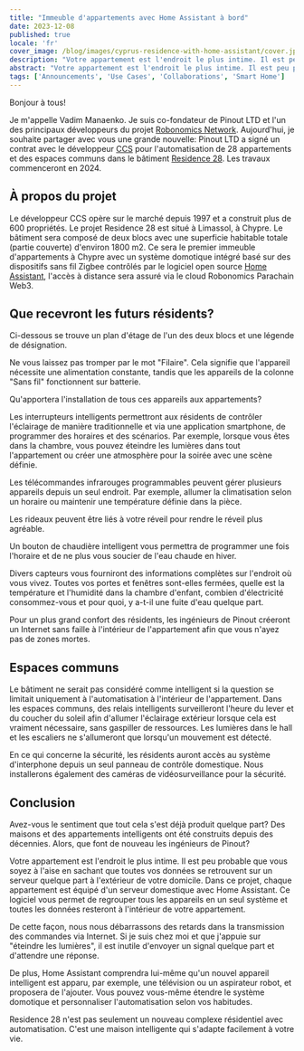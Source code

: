 ```yaml
---
title: "Immeuble d'appartements avec Home Assistant à bord"
date: 2023-12-08
published: true
locale: 'fr'
cover_image: /blog/images/cyprus-residence-with-home-assistant/cover.jpg
description: "Votre appartement est l'endroit le plus intime. Il est peu probable que vous soyez à l'aise en sachant que toutes vos données se retrouvent sur un serveur quelque part à l'extérieur de votre domicile. Dans ce projet, chaque appartement est équipé d'un serveur domestique avec Home Assistant."
abstract: "Votre appartement est l'endroit le plus intime. Il est peu probable que vous soyez à l'aise en sachant que toutes vos données se retrouvent sur un serveur quelque part à l'extérieur de votre domicile. Dans ce projet, chaque appartement est équipé d'un serveur domestique avec Home Assistant."
tags: ['Announcements', 'Use Cases', 'Collaborations', 'Smart Home']
---
```


Bonjour à tous!

Je m'appelle Vadim Manaenko. Je suis co-fondateur de Pinout LTD et l'un des principaux développeurs du projet [Robonomics Network](https://robonomics.network/). Aujourd'hui, je souhaite partager avec vous une grande nouvelle: Pinout LTD a signé un contrat avec le développeur [CCS](https://www.stylianidesgroup.com/) pour l'automatisation de 28 appartements et des espaces communs dans le bâtiment [Residence 28](https://www.stylianidesgroup.com/property/residence-28). Les travaux commenceront en 2024.

## À propos du projet

Le développeur CCS opère sur le marché depuis 1997 et a construit plus de 600 propriétés. Le projet Residence 28 est situé à Limassol, à Chypre. Le bâtiment sera composé de deux blocs avec une superficie habitable totale (partie couverte) d'environ 1800 m2. Ce sera le premier immeuble d'appartements à Chypre avec un système domotique intégré basé sur des dispositifs sans fil Zigbee contrôlés par le logiciel open source [Home Assistant](https://www.home-assistant.io/), l'accès à distance sera assuré via le cloud Robonomics Parachain Web3.

## Que recevront les futurs résidents?

Ci-dessous se trouve un plan d'étage de l'un des deux blocs et une légende de désignation.

<RbImage zoom src="/blog/images/cyprus-residence-with-home-assistant/smart-home-floor-plan-cyprus-residence.jpg" alt="Smart home floor plan" />

Ne vous laissez pas tromper par le mot "Filaire". Cela signifie que l'appareil nécessite une alimentation constante, tandis que les appareils de la colonne "Sans fil" fonctionnent sur batterie.

Qu'apportera l'installation de tous ces appareils aux appartements?

Les interrupteurs intelligents permettront aux résidents de contrôler l'éclairage de manière traditionnelle et via une application smartphone, de programmer des horaires et des scénarios. Par exemple, lorsque vous êtes dans la chambre, vous pouvez éteindre les lumières dans tout l'appartement ou créer une atmosphère pour la soirée avec une scène définie.

Les télécommandes infrarouges programmables peuvent gérer plusieurs appareils depuis un seul endroit. Par exemple, allumer la climatisation selon un horaire ou maintenir une température définie dans la pièce.

Les rideaux peuvent être liés à votre réveil pour rendre le réveil plus agréable.

Un bouton de chaudière intelligent vous permettra de programmer une fois l'horaire et de ne plus vous soucier de l'eau chaude en hiver.

Divers capteurs vous fourniront des informations complètes sur l'endroit où vous vivez. Toutes vos portes et fenêtres sont-elles fermées, quelle est la température et l'humidité dans la chambre d'enfant, combien d'électricité consommez-vous et pour quoi, y a-t-il une fuite d'eau quelque part.

Pour un plus grand confort des résidents, les ingénieurs de Pinout créeront un Internet sans faille à l'intérieur de l'appartement afin que vous n'ayez pas de zones mortes.

## Espaces communs

Le bâtiment ne serait pas considéré comme intelligent si la question se limitait uniquement à l'automatisation à l'intérieur de l'appartement. Dans les espaces communs, des relais intelligents surveilleront l'heure du lever et du coucher du soleil afin d'allumer l'éclairage extérieur lorsque cela est vraiment nécessaire, sans gaspiller de ressources. Les lumières dans le hall et les escaliers ne s'allumeront que lorsqu'un mouvement est détecté.

En ce qui concerne la sécurité, les résidents auront accès au système d'interphone depuis un seul panneau de contrôle domestique. Nous installerons également des caméras de vidéosurveillance pour la sécurité.

<RbImage zoom src="/blog/images/cyprus-residence-with-home-assistant/smart-home-lobby-plan-cyprus-residence.jpg" alt="Smart home lobby plan" />

## Conclusion

Avez-vous le sentiment que tout cela s'est déjà produit quelque part? Des maisons et des appartements intelligents ont été construits depuis des décennies. Alors, que font de nouveau les ingénieurs de Pinout?

Votre appartement est l'endroit le plus intime. Il est peu probable que vous soyez à l'aise en sachant que toutes vos données se retrouvent sur un serveur quelque part à l'extérieur de votre domicile. Dans ce projet, chaque appartement est équipé d'un serveur domestique avec Home Assistant. Ce logiciel vous permet de regrouper tous les appareils en un seul système et toutes les données resteront à l'intérieur de votre appartement.

De cette façon, nous nous débarrassons des retards dans la transmission des commandes via Internet. Si je suis chez moi et que j'appuie sur "éteindre les lumières", il est inutile d'envoyer un signal quelque part et d'attendre une réponse.

De plus, Home Assistant comprendra lui-même qu'un nouvel appareil intelligent est apparu, par exemple, une télévision ou un aspirateur robot, et proposera de l'ajouter. Vous pouvez vous-même étendre le système domotique et personnaliser l'automatisation selon vos habitudes.

Residence 28 n'est pas seulement un nouveau complexe résidentiel avec automatisation. C'est une maison intelligente qui s'adapte facilement à votre vie.